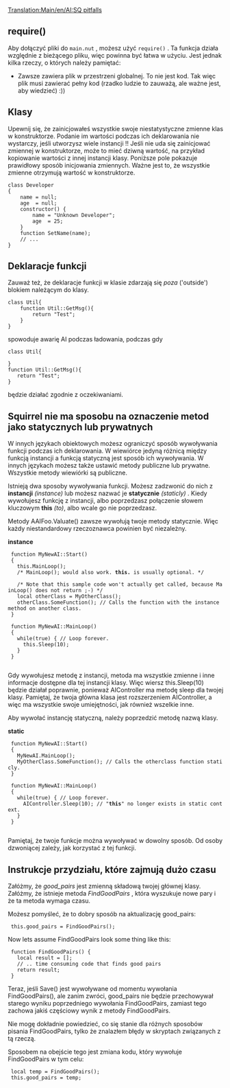 [[Translation:Main/en/AI:SQ pitfalls]]
{{en/-}}
<!--{{en/NoAI}}-->{{pl/NoAI}}

== require() ==

Aby dołączyć pliki do <code>main.nut</code> , możesz użyć <code>require()</code> . Ta funkcja działa względnie z bieżącego pliku, więc powinna być łatwa w użyciu. Jest jednak kilka rzeczy, o których należy pamiętać:

* Zawsze zawiera plik w przestrzeni globalnej. To nie jest kod. Tak więc plik musi zawierać pełny kod (rzadko ludzie to zauważą, ale ważne jest, aby wiedzieć) :))

== Klasy ==

Upewnij się, że zainicjowałeś wszystkie swoje niestatystyczne zmienne klas w konstruktorze. Podanie im wartości podczas ich deklarowania nie wystarczy, jeśli utworzysz wiele instancji !! Jeśli nie uda się zainicjować zmiennej w konstruktorze, może to mieć dziwną wartość, na przykład kopiowanie wartości z innej instancji klasy. Poniższe pole pokazuje prawidłowy sposób inicjowania zmiennych. Ważne jest to, że wszystkie zmienne otrzymują wartość w konstruktorze. 

 class Developer
 {
     name = null;
     age  = null;
     constructor() {
         name = "Unknown Developer";
         age  = 25;
     }
     function SetName(name);
     // ...
 }

== Deklaracje funkcji ==
Zauważ też, że deklaracje funkcji w klasie zdarzają się ''poza'' ('outside') blokiem należącym do klasy. 
 class Util{
     function Util::GetMsg(){
         return "Test";
     }	
 }
spowoduje awarię AI podczas ładowania, podczas gdy 
 class Util{
     	
 }
 function Util::GetMsg(){
    return "Test";
 }

będzie działać zgodnie z oczekiwaniami.

== Squirrel nie ma sposobu na oznaczenie metod jako statycznych lub prywatnych ==

W innych językach obiektowych możesz ograniczyć sposób wywoływania funkcji podczas ich deklarowania. W wiewiórce jedyną różnicą między funkcją instancji a funkcją statyczną jest sposób ich wywoływania. W innych językach możesz także ustawić metody publiczne lub prywatne. Wszystkie metody wiewiórki są publiczne.

Istnieją dwa sposoby wywoływania funkcji. Możesz zadzwonić do nich z  '''instancji''' ''(instance)'' lub możesz nazwać je '''statycznie''' ''(staticly)'' . Kiedy wywołujesz funkcję z instancji, albo poprzedzasz połączenie słowem kluczowym '''this''' ''(to)'', albo wcale go nie poprzedzasz.

Metody AAIFoo.Valuate() zawsze wywołują twoje metody statycznie. Więc każdy niestandardowy rzeczoznawca powinien być niezależny.

'''instance'''
  function MyNewAI::Start()
  {
    this.MainLoop();
    /* MainLoop(); would also work. '''this.''' is usually optional. */
    
    /* Note that this sample code won't actually get called, because MainLoop() does not return ;-) */
    local otherClass = MyOtherClass();
    otherClass.SomeFunction(); // Calls the function with the instance method on another class.
  }
  
  function MyNewAI::MainLoop()
  {
    while(true) { // Loop forever.
      this.Sleep(10);
    }
  }
  
Gdy wywołujesz metodę z instancji, metoda ma wszystkie zmienne i inne informacje dostępne dla tej instancji klasy. Więc wiersz this.Sleep(10) będzie działał poprawnie, ponieważ AIController ma metodę sleep dla twojej klasy. Pamiętaj, że twoja główna klasa jest rozszerzeniem AIController, a więc ma wszystkie swoje umiejętności, jak również wszelkie inne.

Aby wywołać instancję statyczną, należy poprzedzić metodę nazwą klasy.

'''static'''
  function MyNewAI::Start()
  {
    MyNewAI.MainLoop();
    MyOtherClass.SomeFunction(); // Calls the otherclass function staticly.
  }
  
  function MyNewAI::MainLoop()
  {
    while(true) { // Loop forever.
      AIController.Sleep(10); // "'''this'''" no longer exists in static context.
    }
  }
  
Pamiętaj, że twoje funkcje można wywoływać w dowolny sposób. Od osoby dzwoniącej zależy, jak korzystać z tej funkcji.

== Instrukcje przydziału, które zajmują dużo czasu ==
Załóżmy, że ''good_pairs'' jest zmienną składową twojej głównej klasy. Załóżmy, że istnieje metoda  ''FindGoodPairs'' , która wyszukuje nowe pary i że ta metoda wymaga czasu.

Możesz pomyśleć, że to dobry sposób na aktualizację good_pairs:
  this.good_pairs = FindGoodPairs();

Now lets assume FindGoodPairs look some thing like this:
  function FindGoodPairs() {
    local result = [];
    // .. time consuming code that finds good pairs
    return result;
  }

Teraz, jeśli Save() jest wywoływane od momentu wywołania FindGoodPairs(), ale zanim zwróci, good_pairs nie będzie przechowywał starego wyniku poprzedniego wywołania FindGoodPairs, zamiast tego zachowa jakiś częściowy wynik z metody FindGoodPairs.

Nie mogę dokładnie powiedzieć, co się stanie dla różnych sposobów pisania FindGoodPairs, tylko że znalazłem błędy w skryptach związanych z tą rzeczą.

Sposobem na obejście tego jest zmiana kodu, który wywołuje FindGoodPairs w tym celu:

  local temp = FindGoodPairs();
  this.good_pairs = temp;